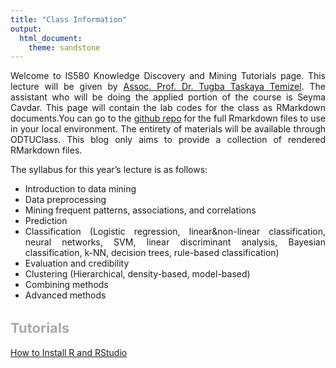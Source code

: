 ```yaml
---
title: "Class Information"
output: 
  html_document:
    theme: sandstone
---
```


<style type="text/css">


.main-container {
  max-width: 1180px;
}


body{ /* Normal  */
      font-size: 14px;
      text-align: justify;
      text-justify: inter-word;
  }
td {  /* Table  */
  font-size: 10px;
}
h1.title {
  font-size: 30px;
  color: DimGrey;
}
h1 { /* Header 1 */
  font-size: 28px;
  color: DarkGrey;
}
h2 { /* Header 2 */
    font-size: 22px;
  color: DarkGrey;
}
h3 { /* Header 3 */
  font-size: 18px;
  font-family: "Times New Roman", Times, serif;
  color: DarkGrey;
}
code.r{ /* Code block */
    font-size: 12px;
}
pre { /* Code block - determines code spacing between lines */
    font-size: 14px;
}
</style>
<p>

Welcome to IS580 Knowledge Discovery and Mining Tutorials page. This lecture will be given by [Assoc. Prof. Dr. Tugba Taskaya Temizel](https://blog.metu.edu.tr/ttemizel/). The assistant who will be doing the applied portion of the course is Seyma Cavdar. This page will contain the lab codes for the class as RMarkdown documents.You can go to the [github repo](https://github.com/SeymaCavdar/R_for_KnowledgeDiscoveryandMining) for the full Rmarkdown files to use in your local environment. The entirety of materials will be available through ODTUClass. This blog only aims to provide a collection of rendered RMarkdown files.


The syllabus for this year's lecture is as follows:

- Introduction to data mining
- Data preprocessing
- Mining frequent patterns, associations, and correlations
- Prediction
- Classification (Logistic regression, linear&non-linear classification, neural networks, SVM, linear discriminant analysis, Bayesian classification, k-NN, decision trees, rule-based classification)
- Evaluation and credibility
- Clustering (Hierarchical, density-based, model-based)
- Combining methods
- Advanced methods

</p>

## Tutorials
[How to Install R and RStudio](https://github.com/SeymaCavdar/R_for_KnowledgeDiscoveryandMining/installation.html)
